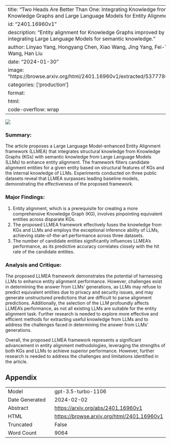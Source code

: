 
---
title: "Two Heads Are Better Than One: Integrating Knowledge from Knowledge Graphs and Large Language Models for Entity Alignment"
id: "2401.16960v1"
description: "Entity alignment for Knowledge Graphs improved by integrating Large Language Models for semantic knowledge."
author: Linyao Yang, Hongyang Chen, Xiao Wang, Jing Yang, Fei-Yue Wang, Han Liu
date: "2024-01-30"
image: "https://browse.arxiv.org/html/2401.16960v1/extracted/5377786/ea.png"
categories: ['production']
format:
  html:
    code-overflow: wrap
---

![](https://browse.arxiv.org/html/2401.16960v1/extracted/5377786/ea.png)

### Summary:
The article proposes a Large Language Model-enhanced Entity Alignment framework (LLMEA) that integrates structural knowledge from Knowledge Graphs (KGs) with semantic knowledge from Large Language Models (LLMs) to enhance entity alignment. The framework filters candidate alignment entities for a given entity based on structural features of KGs and the internal knowledge of LLMs. Experiments conducted on three public datasets reveal that LLMEA surpasses leading baseline models, demonstrating the effectiveness of the proposed framework.

### Major Findings:
1. Entity alignment, which is a prerequisite for creating a more comprehensive Knowledge Graph (KG), involves pinpointing equivalent entities across disparate KGs.
2. The proposed LLMEA framework effectively fuses the knowledge from KGs and LLMs and employs the exceptional inference ability of LLMs, achieving state-of-the-art performance across three datasets.
3. The number of candidate entities significantly influences LLMEA’s performance, as its predictive accuracy correlates closely with the hit rate of the candidate entities.

### Analysis and Critique:
The proposed LLMEA framework demonstrates the potential of harnessing LLMs to enhance entity alignment performance. However, challenges exist in determining the answer from LLMs’ generations, as LLMs may refuse to predict equivalent entities due to privacy and security issues, and may generate unstructured predictions that are difficult to parse alignment predictions. Additionally, the selection of the LLM profoundly affects LLMEA’s performance, as not all existing LLMs are suitable for the entity alignment task. Further research is needed to explore more effective and efficient methods for extracting useful knowledge from LLMs and to address the challenges faced in determining the answer from LLMs’ generations.

Overall, the proposed LLMEA framework represents a significant advancement in entity alignment methodologies, leveraging the strengths of both KGs and LLMs to achieve superior performance. However, further research is needed to address the challenges and limitations identified in the article.

## Appendix

|          |          |
|----------|----------|
| Model     | gpt-3.5-turbo-1106       |
| Date Generated     | 2024-02-02       |
| Abstract | [https://arxiv.org/abs/2401.16960v1](https://arxiv.org/abs/2401.16960v1)        |
| HTML     | [https://browse.arxiv.org/html/2401.16960v1](https://browse.arxiv.org/html/2401.16960v1)       |
| Truncated       | False       |
| Word Count       | 9064       |
